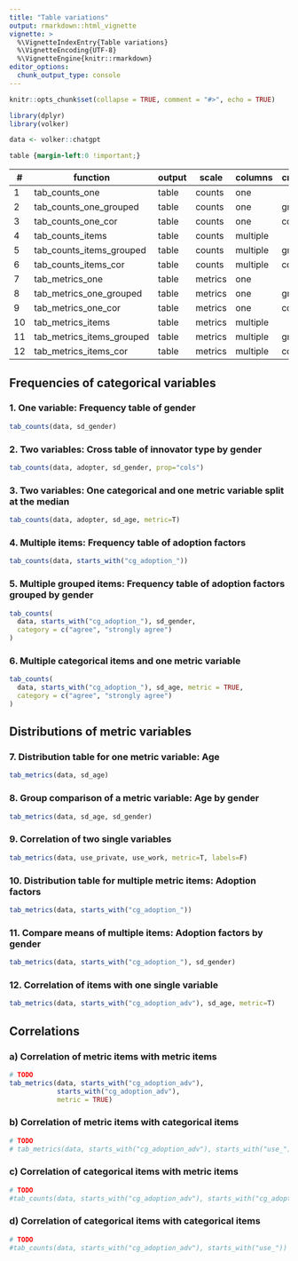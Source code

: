 ```yaml
---
title: "Table variations"
output: rmarkdown::html_vignette
vignette: >
  %\VignetteIndexEntry{Table variations}
  %\VignetteEncoding{UTF-8}
  %\VignetteEngine{knitr::rmarkdown}
editor_options: 
  chunk_output_type: console
---
```


```r
knitr::opts_chunk$set(collapse = TRUE, comment = "#>", echo = TRUE)

library(dplyr)
library(volker)

data <- volker::chatgpt

```

```css
table {margin-left:0 !important;}
```


| \#     | function                  | output | scale    | columns   | crossings   |
|--------|---------------------------|--------|----------|-----------|-------------|
| 1      | tab_counts_one            | table  | counts   | one       |             |
| 2      | tab_counts_one_grouped    | table  | counts   | one       | grouped     |
| 3      | tab_counts_one_cor        | table  | counts   | one       | correlated  |
| 4      | tab_counts_items          | table  | counts   | multiple  |             |
| 5      | tab_counts_items_grouped  | table  | counts   | multiple  | grouped     |
| 6      | tab_counts_items_cor      | table  | counts   | multiple  | correlated  |
| 7      | tab_metrics_one           | table  | metrics  | one       |             |
| 8      | tab_metrics_one_grouped   | table  | metrics  | one       | grouped     |
| 9      | tab_metrics_one_cor       | table  | metrics  | one       | correlated  |
| 10     | tab_metrics_items         | table  | metrics  | multiple  |             |
| 11     | tab_metrics_items_grouped | table  | metrics  | multiple  | grouped     |
| 12     | tab_metrics_items_cor     | table  | metrics  | multiple  | correlated  |


## Frequencies of categorical variables

### 1. One variable: Frequency table of gender

```r
tab_counts(data, sd_gender)
```

### 2. Two variables: Cross table of innovator type by gender
```r
tab_counts(data, adopter, sd_gender, prop="cols")
```


### 3. Two variables: One categorical and one metric variable split at the median
```r
tab_counts(data, adopter, sd_age, metric=T)
```

### 4. Multiple items: Frequency table of adoption factors
```r
tab_counts(data, starts_with("cg_adoption_"))
```

### 5. Multiple grouped items: Frequency table of adoption factors grouped by gender
```r
tab_counts(
  data, starts_with("cg_adoption_"), sd_gender, 
  category = c("agree", "strongly agree")
)
```

### 6. Multiple categorical items and one metric variable
```r

tab_counts(
  data, starts_with("cg_adoption_"), sd_age, metric = TRUE,
  category = c("agree", "strongly agree")
)

```

## Distributions of metric variables

### 7. Distribution table for one metric variable: Age
```r
tab_metrics(data, sd_age)
```

### 8. Group comparison of a metric variable: Age by gender

```r
tab_metrics(data, sd_age, sd_gender)
```

### 9. Correlation of two single variables
```r
tab_metrics(data, use_private, use_work, metric=T, labels=F)
```

### 10. Distribution table for multiple metric items: Adoption factors
```r
tab_metrics(data, starts_with("cg_adoption_"))
```


### 11. Compare means of multiple items: Adoption factors by gender
```r
tab_metrics(data, starts_with("cg_adoption_"), sd_gender)
```

### 12. Correlation of items with one single variable

```r
tab_metrics(data, starts_with("cg_adoption_adv"), sd_age, metric=T)
```

## Correlations

### a) Correlation of metric items with metric items

```r
# TODO
tab_metrics(data, starts_with("cg_adoption_adv"), 
            starts_with("cg_adoption_adv"),
            metric = TRUE)
```

### b) Correlation of metric items with categorical items

```r
# TODO
# tab_metrics(data, starts_with("cg_adoption_adv"), starts_with("use_"))
```


### c) Correlation of categorical items with metric items

```r
# TODO
#tab_counts(data, starts_with("cg_adoption_adv"), starts_with("cg_adoption_adv"), metric = TRUE)
```

### d) Correlation of categorical items with categorical items

```r
# TODO
#tab_counts(data, starts_with("cg_adoption_adv"), starts_with("use_"))
```
